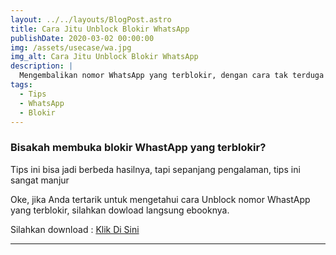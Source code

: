 ```yaml
---
layout: ../../layouts/BlogPost.astro
title: Cara Jitu Unblock Blokir WhatsApp
publishDate: 2020-03-02 00:00:00
img: /assets/usecase/wa.jpg
img_alt: Cara Jitu Unblock Blokir WhatsApp
description: |
  Mengembalikan nomor WhatsApp yang terblokir, dengan cara tak terduga!
tags:
  - Tips
  - WhatsApp
  - Blokir
---
```


### Bisakah membuka blokir WhastApp yang terblokir?

Tips ini bisa jadi berbeda hasilnya, tapi sepanjang pengalaman, tips ini sangat manjur

Oke, jika Anda tertarik untuk mengetahui cara Unblock nomor WhastApp yang terblokir, silahkan dowload langsung ebooknya.

Silahkan download : [Klik Di Sini](https://drive.google.com/uc?export=download&id=1nrqSkJvApWZea_9zIHOf9dhSkCVVQadx "Download Ebook Cara Unblock Nomor WhatsApp")

---
